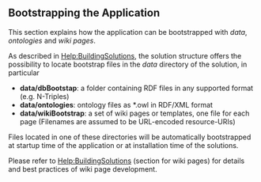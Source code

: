 == Bootstrapping the Application ==

This section explains how the application can be bootstrapped with ''data'', ''ontologies'' and ''wiki pages''.

As described in [[Help:BuildingSolutions]], the solution structure offers the possibility to locate bootstrap files in the ''data'' directory of the solution, in particular

* '''data/dbBootstap''': a folder containing RDF files in any supported format (e.g. N-Triples)
* '''data/ontologies''': ontology files as *.owl in RDF/XML format
* '''data/wikiBootstrap''': a set of wiki pages or templates, one file for each page (Filenames are assumed to be URL-encoded resource-URIs)

Files located in one of these directories will be automatically bootstrapped at startup time of the application or at installation time of the solutions.

Please refer to [[Help:BuildingSolutions]] (section for wiki pages) for details and best practices of wiki page development.
